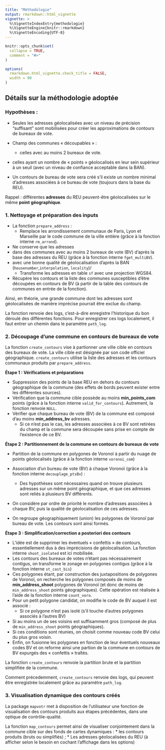 ```yaml
---
title: "Méthodologie"
output: rmarkdown::html_vignette
vignette: >
  %\VignetteIndexEntry{methodologie}
  %\VignetteEngine{knitr::rmarkdown}
  %\VignetteEncoding{UTF-8}
---
```


```r
knitr::opts_chunk$set(
  collapse = TRUE,
  comment = "#>"
)

options(
  rmarkdown.html_vignette.check_title = FALSE,
  width = 90
)

```





## Détails sur la méthodologie adoptée


### Hypothèses : 

* Seules les adresses géolocalisées avec un niveau de précision "suffisant" sont mobilisées pour créer les approximations de contours de bureaux de vote.
* Champ des communes « découpables » : 
  
  * celles avec au moins 2 bureaux de vote.
* celles ayant un nombre de « points » géolocalisés en leur sein supérieur à un seuil (avec un niveau de confiance acceptable dans la BAN).
* Un contours de bureau de vote sera créé s'il existe un nombre minimal d'adresses associées à ce bureau de vote (toujours dans la base du REU).

Rappel : différentes **adresses** du REU peuvent-être géolocalisées sur le même **point géographique**.



### 1. Nettoyage et préparation des inputs


* La fonction `prepare_address` : 
  * Remplace les arrondissement communaux de Paris, Lyon et Marseille par le code commune de la ville entière (grâce à la fonction interne `rm_arrond`).
* Ne conserve que les adresses 
* dans des communes avec au moins 2 bureaux de vote (BV) d'après la base des adresses du REU (grâce à la fonction interne `fget_multiBV`).
* avec une bonne qualité de géolocalisation d'après la BAN (`housenumber`,`interpolation`, `locality`)/
  * Transforme les adresses en table `sf` avec une projection WGS84.
* Récupère les contours et la liste des communes susceptibles d'être découpées en contours de BV (à partir de la table des contours de communes en entrée de la fonction).

Ainsi, en théorie, une grande commune dont les adresses sont géolocalisées de manière imprécise pourrait être exclue du champ.

La fonction renvoie des logs, c'est-à-dire enregistre l'historique du bon déroulé des différentes fonctions.
Pour enregistrer ces logs localement, il faut entrer un chemin dans le paramètre `path_log`.



### 2. Découpage d'une commune en contours de bureaux de vote

La fonction `create_contours` vise à partionner une ville cible en contours des bureaux de vote.
La ville cible est désignée par son code officiel géographique.
`create_contours` utilise la liste des adresses et les contours communaux produits par `prepare_address`.

**Étape 1 : Vérifications et préparations**
  
  * Suppression des points de la base REU en dehors du contours géographique de la commune (des effets de bords peuvent exister entre les différentes sources).
* Vérification que la commune cible possède au moins **min_points_com** points (grâce à la fonction interne `valid_for_contours`). Autrement, la fonction renvoie `NULL`.
* Vérifier que chaque bureau de vote (BV) de la commune est composé d'au moins **min_address_bv** adresses.
  * Si ce n'est pas le cas, les adresses associées à ce BV sont retirées du champ et la commune sera découpée sans prise en compte de l'existence de ce BV.

**Étape 2 : Partitionnement de la commune en contours de bureaux de vote**

* Partition de la commune en polygones de Voronoï à partir du nuage de points géolocalisés (grâce à la fonction interne `voronoi_com`)
* Association d'un bureau de vote (BV) à chaque Voronoï (grâce à la fonction interne `decouplage_ptsBv`) :
  * Des hypothèses sont nécessaires quand on trouve plusieurs adresses sur un même point géographique, et que ces adresses sont reliés à plusieurs BV différents.
* On considère par ordre de priorité le nombre d'adresses associées à chaque BV, puis la qualité de géolocalisation de ces adresses.

* On regroupe géographiquement (union) les polygones de Voronoï par bureau de vote. Les contours sont ainsi formés.

**Étape 3 : Simplification/correction a posteriori des contours**

* L'idée est de supprimer les éventuels « confettis » de contours, essentiellement dus à des imprécisions de géolocalisation. La fonction interne `shoot_isolated` est ici mobilisée. 
* Les contours des bureaux de votes n'étant pas nécessairement contigus, on transforme le zonage en polygones contigus (grâce à la fonction interne `st_cast_bis`)
* Ces polygones étant, par construction des juxtapositions de polygones de Voronoï, on recherche les polygones composés de moins de **min_address_shoot** polygones de Voronoï (et donc de moins de `min_address_shoot` points géographiques). Cette opération est réalisée à l'aide de la fonction interne `count_voro`.
* Pour un petit polygone candidat, on modifie le code de BV auquel il est associé :
  * Si ce polygone n'est pas isolé (s'il touche d'autres polygones associés à l'autres BV)
* Si au moins un de ses voisins est suffisamment gros (composé de plus de `min_address_shoot` points géographiques).
* Si ces conditions sont réunies, on choisit comme nouveau code BV celui du plus gros voisin.
* Enfin, on fusionne les polygones en fonction de leur éventuels nouveaux codes BV et on reforme ainsi une partion de la commune en contours de BV expurgés des « confettis » traîtés. 


La fonction `create_contours` renvoie la partition brute et la partition simplifiée de la commune.

Comment précedemment, `create_contours` renvoie des logs, qui peuvent être enregistrée localement grâce au paramètre `path_log`.

### 3. Visualisation dynamique des contours créés

La package `mapvotr` met à disposition de l'utilisateur une fonction de visualisation des contours produits aux étapes précédentes, dans une optique de contrôle-qualité.

La fonction `map_contours` permet ainsi de visualiser conjointement dans la commune cible sur des fonds de cartes dynamiques :
  * les contours produits (bruts ou simplifiés) ;
  * Les adresses géolocalisées du REU (à afficher selon le besoin en cochant l'affichage dans les options)